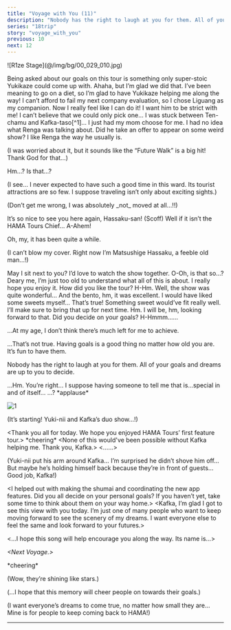 ```yaml
---
title: "Voyage with You (11)"
description: "Nobody has the right to laugh at you for them. All of your goals and dreams are up to you to decide."
series: "18trip"
story: "voyage_with_you"
previous: 10
next: 12
---
```



<Divider loc="R1ze Stage" />

<p class="bg">![R1ze Stage](@/img/bg/00_029_010.jpg)</p>

<Bubble character="Yukikaze Fan A">
Being asked about our goals on this tour is something only super-stoic Yukikaze could come up with.
</Bubble>

<Bubble character="Yukikaze Fan C">
Ahaha, but I’m glad we did that. I’ve been meaning to go on a diet, so I’m glad to have Yukikaze helping me along the way!
</Bubble>

<Bubble character="Hama Fan A">
I can’t afford to fail my next company evaluation, so I chose Liguang as my companion. Now I really feel like I can do it! I want him to be strict with me!
</Bubble>

<Bubble character="Hama Fan B">
I can’t believe that we could only pick one… I was stuck between Ten-chamu and Kafka-taso[^1]… I just had my mom choose for me.
</Bubble>

<Bubble character="Hama Fan C">
I had no idea what Renga was talking about. Did he take an offer to appear on some weird show? I like Renga the way he usually is.
</Bubble>

<Bubble mc>
<p class="t">(I was worried about it, but it sounds like the “Future Walk” is a big hit! Thank God for that…)</p>

Hm…? Is that…?
</Bubble>

<Bubble character="Hassaku" name="???">
<p class="t">(I see… I never expected to have such a good time in this ward. Its tourist attractions are so few. I suppose traveling isn’t only about exciting sights.)</p>

<p class="t">(Don’t get me wrong, I was absolutely _not_ moved at all…!!)</p>
</Bubble>

<Bubble mc>
It’s so nice to see you here again, Hassaku-san!
</Bubble>

<Bubble character="Hassaku">
(Scoff) Well if it isn’t the HAMA Tours Chief… A-Ahem!

Oh, my, it has been quite a while.

<p class="t">(I can’t blow my cover. Right now I’m Matsushige Hassaku, a feeble old man…!)</p>
</Bubble>

<Bubble mc>
May I sit next to you? I’d love to watch the show together.
</Bubble>

<Bubble character="Hassaku">
O-Oh, is that so…? Deary me, I’m just too old to understand what all of this is about.
</Bubble>

<Bubble mc>
I really hope you enjoy it. How did you like the tour?
</Bubble>

<Bubble character="Hassaku">
H-Hm. Well, the show was quite wonderful… And the bento, hm, it was excellent. I would have liked some sweets myself…
</Bubble>

<Bubble mc>
That’s true! Something sweet would’ve fit really well. I’ll make sure to bring that up for next time.
</Bubble>

<Bubble character="Hassaku">
Hm. I will be, hm, looking forward to that.
</Bubble>

<Bubble mc>
Did you decide on your goals?
</Bubble>

<Bubble character="Hassaku">
H-Hmmm……

…At my age, I don’t think there’s much left for me to achieve.
</Bubble>

<Bubble mc>
…That’s not true. Having goals is a good thing no matter how old you are. It’s fun to have them.

Nobody has the right to laugh at you for them. All of your goals and dreams are up to you to decide.
</Bubble>

<Bubble character="Hassaku">
…Hm. You’re right… I suppose having someone to tell me that is…special in and of itself…
</Bubble>

<Bubble mc>
…?
</Bubble>

<Narration>
&ast;applause&ast;
</Narration>

![1](1.jpg)

<Bubble mc>
<p class="t">(It’s starting! Yuki-nii and Kafka’s duo show…!)</p>
</Bubble>

<Bubble character="Yukikaze">
&lt;Thank you all for today. We hope you enjoyed HAMA Tours’ first feature tour.&gt;
</Bubble>

<Narration>
&ast;cheering&ast;
</Narration>

<Bubble character="Yukikaze">
&lt;None of this would've been possible without Kafka helping me. Thank you, Kafka.&gt;
</Bubble>

<Bubble character="Kafka">
&lt;……&gt;
</Bubble>

<Bubble mc>
<p class="t">(Yuki-nii put his arm around Kafka… I’m surprised he didn’t shove him off… But maybe he’s holding himself back because they’re in front of guests… Good job, Kafka!)</p>
</Bubble>

<Bubble character="Kafka">
&lt;I helped out with making the shumai and coordinating the new app features. Did you all decide on your personal goals? If you haven’t yet, take some time to think about them on your way home.&gt;
</Bubble>

<Bubble character="Yukikaze">
&lt;Kafka, I’m glad I got to see this view with you today. I’m just one of many people who want to keep moving forward to see the scenery of my dreams. I want everyone else to feel the same and look forward to your futures.&gt;

&lt;…I hope this song will help encourage you along the way. Its name is…&gt;

_&lt;Next Voyage.&gt;_
</Bubble>

<Narration>
&ast;cheering&ast;
</Narration>

<Bubble mc>
<p class="t">(Wow, they’re shining like stars.)</p>

<p class="t">(…I hope that this memory will cheer people on towards their goals.)</p>

<p class="t">(I want everyone’s dreams to come true, no matter how small they are… Mine is for people to keep coming back to HAMA!)</p>
</Bubble>

---

[^1]: Similar to -chamu, -taso is another honorific that some otakus use for nicknames of their favorites. It's believed to be an offshoot of the -tan honorific. It seems to be mostly used for gentle and kind female characters.
